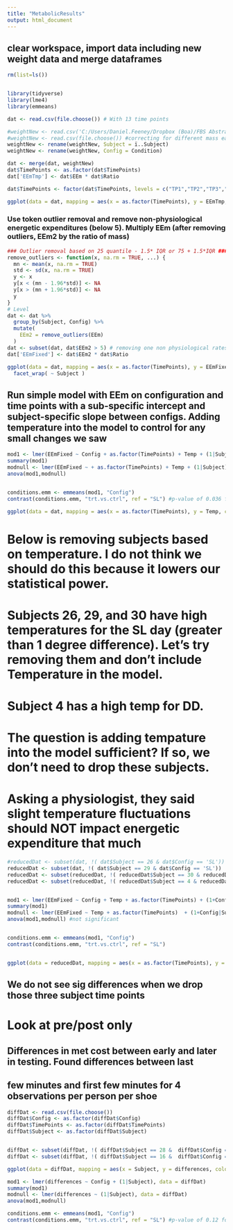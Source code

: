 ```yaml
---
title: "MetabolicResults"
output: html_document
---
```


## clear workspace, import data including new weight data and merge dataframes
```r
rm(list=ls())


library(tidyverse)
library(lme4)
library(emmeans)

dat <- read.csv(file.choose()) # With 13 time points

#weightNew <- read.csv('C:/Users/Daniel.Feeney/Dropbox (Boa)/FBS Abstract/Metabolic (31 of 31)/MetabolicTrialResults/weights2.csv') #correcting for different mass each day
#weightNew <- read.csv(file.choose()) #correcting for different mass each day
weightNew <- rename(weightNew, Subject = ï..Subject)
weightNew <- rename(weightNew, Config = Condition)

dat <- merge(dat, weightNew)
dat$TimePoints <- as.factor(dat$TimePoints)
dat['EEmTmp'] <- dat$EEm * dat$Ratio

dat$TimePoints <- factor(dat$TimePoints, levels = c("TP1","TP2","TP3","TP4","TP5","TP6","TP7","TP8","TP9","TP10", "TP11","TP12","TP13"))

ggplot(data = dat, mapping = aes(x = as.factor(TimePoints), y = EEmTmp, fill = Config)) + geom_point(size = 2, aes(color = Config)) + facet_wrap( ~ Subject ) + ylab('Energetic Expenditure (W/kg)') + xlab('Time Point') + theme(axis.text.x = element_text(angle = 90, vjust = 0.5, hjust=1))

```



### Use token outlier removal and remove non-physiological energetic expenditures (below 5). Multiply EEm (after removing outliers, EEm2 by the ratio of mass)
```r
### Outlier removal based on 25 quantile - 1.5* IQR or 75 + 1.5*IQR ###
remove_outliers <- function(x, na.rm = TRUE, ...) {
  mn <- mean(x, na.rm = TRUE)
  std <- sd(x, na.rm = TRUE)
  y <- x
  y[x < (mn - 1.96*std)] <- NA
  y[x > (mn + 1.96*std)] <- NA
  y
}
# Level
dat <- dat %>%
  group_by(Subject, Config) %>%
  mutate(
    EEm2 = remove_outliers(EEm)
  )
dat <- subset(dat, dat$EEm2 > 5) # removing one non physiological rates not detected by the outlier
dat['EEmFixed'] <- dat$EEm2 * dat$Ratio

ggplot(data = dat, mapping = aes(x = as.factor(TimePoints), y = EEmFixed, fill = Config)) + geom_point(aes(color = Config)) +
  facet_wrap( ~ Subject ) 
```

## Run simple model with EEm on configuration and time points with a sub-specific intercept and subject-specific slope between configs. Adding temperature into the model to control for any small changes we saw
```r
mod1 <- lmer(EEmFixed ~ Config + as.factor(TimePoints) + Temp + (1|Subject), data = dat)
summary(mod1)
modnull <- lmer(EEmFixed ~ + as.factor(TimePoints) + Temp + (1|Subject), data = dat)
anova(mod1,modnull)


conditions.emm <- emmeans(mod1, "Config")
contrast(conditions.emm, "trt.vs.ctrl", ref = "SL") #p-value of 0.036 for dual dial vs lace, estimated 1.6% improvement

```
```r
ggplot(data = dat, mapping = aes(x = as.factor(TimePoints), y = Temp, color = Config)) + geom_point() + facet_wrap(~Subject)

```


# Below is removing subjects based on temperature. I do not think we should do this because it lowers our statistical power.
# Subjects 26, 29, and 30 have high temperatures for the SL day (greater than 1 degree difference). Let's try removing them and don't include Temperature in the model. 
# Subject 4 has a high temp for DD. 
# The question is adding tempature into the model sufficient? If so, we don't need to drop these subjects. 
# Asking a physiologist, they said slight temperature fluctuations should NOT impact energetic expenditure that much
```r
#reducedDat <- subset(dat, !( dat$Subject == 26 & dat$Config == 'SL'))
reducedDat <- subset(dat, !( dat$Subject == 29 & dat$Config == 'SL'))
reducedDat <- subset(reducedDat, !( reducedDat$Subject == 30 & reducedDat$Config == 'SL'))
reducedDat <- subset(reducedDat, !( reducedDat$Subject == 4 & reducedDat$Config == 'DD'))


mod1 <- lmer(EEmFixed ~ Config + Temp + as.factor(TimePoints) + (1+Config|Subject), data = reducedDat)
summary(mod1)
modnull <- lmer(EEmFixed ~ Temp + as.factor(TimePoints)  + (1+Config|Subject), data = reducedDat)
anova(mod1,modnull) #not significant


conditions.emm <- emmeans(mod1, "Config")
contrast(conditions.emm, "trt.vs.ctrl", ref = "SL")


ggplot(data = reducedDat, mapping = aes(x = as.factor(TimePoints), y = EEmFixed, fill = Config)) + geom_point(aes(color = Config)) + facet_wrap( ~ Subject )
```

## We do not see sig differences when we drop those three subject time points


# Look at pre/post only
## Differences in met cost between early and later in testing. Found differences between last
## few minutes and first few minutes for 4 observations per person per shoe

```r
diffDat <- read.csv(file.choose())
diffDat$Config <- as.factor(diffDat$Config)
diffDat$TimePoints <- as.factor(diffDat$TimePoints)
diffDat$Subject <- as.factor(diffDat$Subject)


diffDat <- subset(diffDat, !( diffDat$Subject == 28 &  diffDat$Config == 'DD'))
diffDat <- subset(diffDat, !( diffDat$Subject == 16 &  diffDat$Config == 'SL'))

ggplot(data = diffDat, mapping = aes(x = Subject, y = differences, color = Config)) + geom_boxplot() + geom_hline(yintercept = 0) 

mod1 <- lmer(differences ~ Config + (1|Subject), data = diffDat)
summary(mod1)
modnull <- lmer(differences ~ (1|Subject), data = diffDat)
anova(mod1,modnull) 

conditions.emm <- emmeans(mod1, "Config")
contrast(conditions.emm, "trt.vs.ctrl", ref = "SL") #p-value of 0.12 for DD to lace

```



